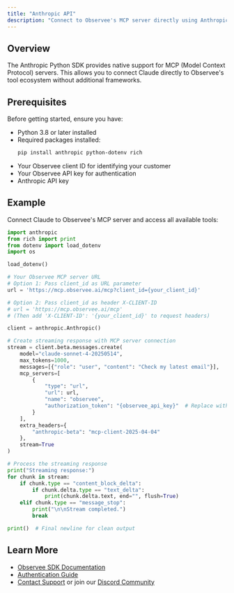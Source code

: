 ```yaml
---
title: "Anthropic API"
description: "Connect to Observee's MCP server directly using Anthropic's Python SDK"
---
```


## Overview

The Anthropic Python SDK provides native support for MCP (Model Context Protocol) servers. This allows you to connect Claude directly to Observee's tool ecosystem without additional frameworks.

## Prerequisites

Before getting started, ensure you have:
- Python 3.8 or later installed
- Required packages installed:
  ```bash
  pip install anthropic python-dotenv rich
  ```
- Your Observee client ID for identifying your customer
- Your Observee API key for authentication
- Anthropic API key

## Example

Connect Claude to Observee's MCP server and access all available tools:

```python
import anthropic
from rich import print
from dotenv import load_dotenv
import os

load_dotenv()

# Your Observee MCP server URL
# Option 1: Pass client_id as URL parameter
url = 'https://mcp.observee.ai/mcp?client_id={your_client_id}'

# Option 2: Pass client_id as header X-CLIENT-ID
# url = 'https://mcp.observee.ai/mcp'
# (Then add 'X-CLIENT-ID': '{your_client_id}' to request headers)

client = anthropic.Anthropic()

# Create streaming response with MCP server connection
stream = client.beta.messages.create(
    model="claude-sonnet-4-20250514",
    max_tokens=1000,
    messages=[{"role": "user", "content": "Check my latest email"}],
    mcp_servers=[
        {
            "type": "url",
            "url": url,
            "name": "observee",
            "authorization_token": "{observee_api_key}"  # Replace with your API key
        }
    ],
    extra_headers={
        "anthropic-beta": "mcp-client-2025-04-04"
    },
    stream=True
)

# Process the streaming response
print("Streaming response:")
for chunk in stream:
    if chunk.type == "content_block_delta":
        if chunk.delta.type == "text_delta":
            print(chunk.delta.text, end="", flush=True)
    elif chunk.type == "message_stop":
        print("\n\nStream completed.")
        break

print()  # Final newline for clean output
```


## Learn More

- [Observee SDK Documentation](/agentsdk/overview)
- [Authentication Guide](/authsdk/authentication)
- [Contact Support](mailto:contact@observee.ai) or join our [Discord Community](https://discord.gg/jnf8yHWJ)